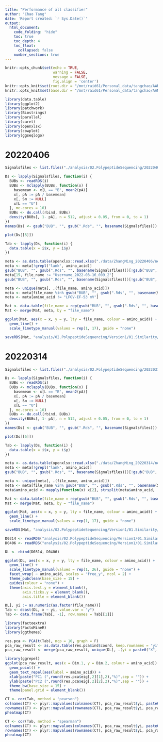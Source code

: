 ```yaml
---
title: "Performance of all classifier"
author: "Chao Tang"
date: 'Report created: `r Sys.Date()`'
output: 
  html_document: 
    code_folding: "hide"
    toc: true
    toc_depth: 4
    toc_float: 
      collapsed: false
    number_sections: true
---
```


```r
knitr::opts_chunk$set(echo = TRUE, 
                      warning = FALSE, 
                      message = FALSE, 
                      fig.align = 'center')
knitr::opts_knit$set(root.dir = "/mnt/raid61/Personal_data/tangchao/AANanopore")
knitr::opts_knit$set(base.dir = "/mnt/raid61/Personal_data/tangchao/AANanopore")
```

```r
library(data.table)
library(ggplot2)
library(patchwork)
library(Biostrings)
library(parallel)
library(caret)
library(openxlsx)
library(cowplot)
library(ggseqlogo)
```

# 20220406

```r
Signalsfiles <- list.files("./analysis/02.PolypeptideSequencing/20220406/Version1", ".Rds", full.names = TRUE)
```

```r
Ds <- lapply(Signalsfiles, function(i) {
  BUBs <- readRDS(i)
  BUBs <- mclapply(BUBs, function(x) {
    basemean <- x[L == "B", mean2(pA)]
    x[, pA := pA / basemean]
    x[, Sm := NULL]
    x[L == "U"]
  }, mc.cores = 10)
  BUBs <- do.call(rbind, BUBs)
  density(BUBs[, 1- pA], n = 512, adjust = 0.05, from = 0, to = 1)
})
names(Ds) <- gsub("BUB", "", gsub(".Rds", "", basename(Signalsfiles)))
```

```r
plot(Ds[[5]])
```
```r
Tab <- lapply(Ds, function(i) {
  data.table(x = i$x, y = i$y)
})
```

```r
meta <- as.data.table(openxlsx::read.xlsx("./data/ZhangMing_20220406/neoantigen水解20220406.xlsx"))
meta <- meta[!grepl("lank", amino_acid)]
gsub("BUB", "", gsub(".Rds", "", basename(Signalsfiles)))[!gsub("BUB", "", gsub(".Rds", "", basename(Signalsfiles))) %in% meta$file_name]
meta[15, file_name := "Username_2022-03-16_009_2"]
gsub("BUB", "", gsub(".Rds", "", basename(Signalsfiles)))[!gsub("BUB", "", gsub(".Rds", "", basename(Signalsfiles))) %in% meta$file_name]

meta <- unique(meta[, .(file_name, amino_acid)])
meta <- meta[file_name %in% gsub("BUB", "", gsub(".Rds", "", basename(Signalsfiles)))]
meta <- meta[amino_acid != "LFGV-EF-53 mV"]
```

```r
Mat <- data.table(file_name = rep(gsub("BUB", "", gsub(".Rds", "", basename(Signalsfiles))), each = 512), do.call(rbind, Tab))
Mat <- merge(Mat, meta, by = "file_name")
```

```r
ggplot(Mat, aes(x = x, y = y, lty = file_name, colour = amino_acid)) + 
  geom_line() + 
  scale_linetype_manual(values = rep(1, 17), guide = "none")
```

```r
saveRDS(Mat, "analysis/02.PolypeptideSequencing/Version1/01.Similarity/Signal_density_20220406.Rds")
```









# 20220314

```r
Signalsfiles <- list.files("./analysis/02.PolypeptideSequencing/20220314/Version1", ".Rds", full.names = TRUE)
```

```r
Ds <- lapply(Signalsfiles, function(i) {
  BUBs <- readRDS(i)
  BUBs <- mclapply(BUBs, function(x) {
    basemean <- x[L == "B", mean2(pA)]
    x[, pA := pA / basemean]
    x[, Sm := NULL]
    x[L == "U"]
  }, mc.cores = 10)
  BUBs <- do.call(rbind, BUBs)
  density(BUBs[, 1- pA], n = 512, adjust = 0.05, from = 0, to = 1)
})
names(Ds) <- gsub("BUB", "", gsub(".Rds", "", basename(Signalsfiles)))
```

```r
plot(Ds[[5]])
```
```r
Tab <- lapply(Ds, function(i) {
  data.table(x = i$x, y = i$y)
})
```

```r
meta <- as.data.table(openxlsx::read.xlsx("./data/ZhangMing_20220314/neoantigen水解20220314.xlsx"))
meta <- meta[!grepl("lank", amino_acid)]
gsub("BUB", "", gsub(".Rds", "", basename(Signalsfiles)))[!gsub("BUB", "", gsub(".Rds", "", basename(Signalsfiles))) %in% meta$file_name]

meta <- unique(meta[, .(file_name, amino_acid)])
meta <- meta[file_name %in% gsub("BUB", "", gsub(".Rds", "", basename(Signalsfiles)))]
meta$amino_acid <- mapply(function(x) x[2], strsplit(meta$amino_acid, ','))
```

```r
Mat <- data.table(file_name = rep(gsub("BUB", "", gsub(".Rds", "", basename(Signalsfiles))), each = 512), do.call(rbind, Tab))
Mat <- merge(Mat, meta, by = "file_name")
```

```r
ggplot(Mat, aes(x = x, y = y, lty = file_name, colour = amino_acid)) + 
  geom_line() + 
  scale_linetype_manual(values = rep(1, 17), guide = "none")
```

```r
saveRDS(Mat, "analysis/02.PolypeptideSequencing/Version1/01.Similarity/Signal_density_20220314.Rds")
```

```r
D0314 <- readRDS("analysis/02.PolypeptideSequencing/Version1/01.Similarity/Signal_density_20220314.Rds")
D0406 <- readRDS("analysis/02.PolypeptideSequencing/Version1/01.Similarity/Signal_density_20220406.Rds")
```


```r
DL <- rbind(D0314, D0406)
```


```r
ggplot(DL, aes(x = x, y = y, lty = file_name, colour = amino_acid)) + 
  geom_line() + 
  scale_linetype_manual(values = rep(1, 26), guide = "none") + 
  facet_wrap( ~ amino_acid, scales = "free_y", ncol = 2) + 
  theme_pubclean(base_size = 15) + 
  guides(colour = "none") + 
  theme(axis.text.y = element_blank(), 
        axis.ticks.y = element_blank(), 
        axis.title = element_blank())
```



```r
DL[, yi := as.numeric(as.factor(file_name))]
Tab <- dcast(DL, x ~ yi, value.var = "y")
Tab <- data.frame(Tab[, -1], row.names = Tab[[1]])
```

```r
library(factoextra)
library(FactoMineR)
library(ggthemes)

res.pca <- PCA(t(Tab), ncp = 10, graph = F)
pca_raw_result <- as.data.table(res.pca$ind$coord, keep.rownames = "yi")
pca_raw_result <- merge(pca_raw_result, unique(DL[, .(yi = paste0("X", yi), amino_acid, file_name)]))
```

```r
library(ggrepel)
ggplot(pca_raw_result, aes(x = Dim.1, y = Dim.2, colour = amino_acid)) + 
  geom_point() + 
  geom_text_repel(aes(label = amino_acid)) + 
  xlab(paste("PC1 (",round(res.pca$eig[,2][1],2),"%)",sep = "")) +
  ylab(paste("PC2 (",round(res.pca$eig[,2][2],2),"%)",sep = "")) + 
  theme_bw(base_size = 15) + 
  theme(panel.grid = element_blank())
```


```r
CT <- cor(Tab, method = "pearson")
colnames(CT) <- plyr::mapvalues(colnames(CT), pca_raw_result$yi, paste0(pca_raw_result$amino_acid, "|", pca_raw_result$file_name))
rownames(CT) <- plyr::mapvalues(rownames(CT), pca_raw_result$yi, pca_raw_result$amino_acid)
pheatmap(CT)
```

```r
CT <- cor(Tab, method = "spearman")
colnames(CT) <- plyr::mapvalues(colnames(CT), pca_raw_result$yi, paste0(pca_raw_result$amino_acid, "|", pca_raw_result$file_name))
rownames(CT) <- plyr::mapvalues(rownames(CT), pca_raw_result$yi, pca_raw_result$amino_acid)
pheatmap(CT)
```



